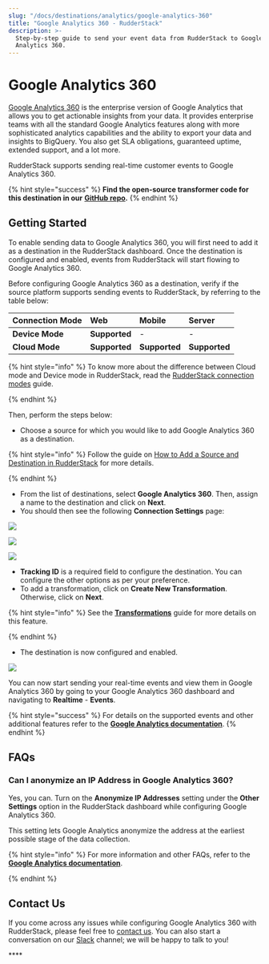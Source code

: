 ```yaml
---
slug: "/docs/destinations/analytics/google-analytics-360"
title: "Google Analytics 360 - RudderStack"
description: >-
  Step-by-step guide to send your event data from RudderStack to Google
  Analytics 360.
---
```


# Google Analytics 360

[Google Analytics 360](https://marketingplatform.google.com/about/analytics-360/) is the enterprise version of Google Analytics that allows you to get actionable insights from your data. It provides enterprise teams with all the standard Google Analytics features along with more sophisticated analytics capabilities and the ability to export your data and insights to BigQuery. You also get SLA obligations, guaranteed uptime, extended support, and a lot more.

RudderStack supports sending real-time customer events to Google Analytics 360.

{% hint style="success" %}
**Find the open-source transformer code for this destination in our**
[**GitHub
repo**](https://github.com/rudderlabs/rudder-transformer/tree/master/v0/destinations/ga360)**.**
{% endhint %}

## Getting Started <a id="getting-started"></a>

To enable sending data to Google Analytics 360, you will first need to add it as a destination in the RudderStack dashboard. Once the destination is configured and enabled, events from RudderStack will start flowing to Google Analytics 360.

Before configuring Google Analytics 360 as a destination, verify if the source platform supports sending events to RudderStack, by referring to the table below:

| **Connection Mode** | **Web**       | **Mobile**    | **Server**    |
| :------------------ | :------------ | :------------ | :------------ |
| **Device Mode**     | **Supported** | -             | -             |
| **Cloud Mode**      | **Supported** | **Supported** | **Supported** |

{% hint style="info" %}
To know more about the difference between Cloud mode and Device mode in RudderStack, read the [RudderStack connection modes](https://docs.rudderstack.com/get-started/rudderstack-connection-modes) guide.

{% endhint %}

Then, perform the steps below:

- Choose a source for which you would like to add Google Analytics 360 as a destination.

{% hint style="info" %}
Follow the guide on [How to Add a Source and Destination in RudderStack](https://docs.rudderstack.com/how-to-guides/adding-source-and-destination-rudderstack) for more details.

{% endhint %}

- From the list of destinations, select **Google Analytics 360**. Then, assign a name to the destination and click on **Next**.
- You should then see the following **Connection Settings** page:

![](../../.gitbook/assets/1%20%2820%29.png)

![](../../.gitbook/assets/2%20%2826%29.png)

![](../../.gitbook/assets/3%20%2823%29.png)

- **Tracking ID** is a required field to configure the destination. You can configure the other options as per your preference.
- To add a transformation, click on **Create New Transformation**. Otherwise, click on **Next**.

{% hint style="info" %}
See the [**Transformations**]() guide for more details on this feature.

{% endhint %}

- The destination is now configured and enabled.

![](../../.gitbook/assets/final.png)

You can now start sending your real-time events and view them in Google Analytics 360 by going to your Google Analytics 360 dashboard and navigating to **Realtime** - **Events**.

{% hint style="success" %}
For details on the supported events and other additional features refer to the
[**Google Analytics
documentation**](https://docs.rudderstack.com/destinations/analytics/google-analytics-ga).
{% endhint %}

## FAQs

### Can I anonymize an IP Address in Google Analytics 360?

Yes, you can. Turn on the **Anonymize IP Addresses** setting under the **Other Settings** option in the RudderStack dashboard while configuring Google Analytics 360.

This setting lets Google Analytics anonymize the address at the earliest possible stage of the data collection.

{% hint style="info" %}
For more information and other FAQs, refer to the [**Google Analytics documentation**](https://docs.rudderstack.com/destinations/analytics/google-analytics-ga).

{% endhint %}

## Contact Us

If you come across any issues while configuring Google Analytics 360 with RudderStack, please feel free to [contact us](mailto:%20docs@rudderstack.com). You can also start a conversation on our [Slack](https://resources.rudderstack.com/join-rudderstack-slack) channel; we will be happy to talk to you!

\*\*\*\*

##
